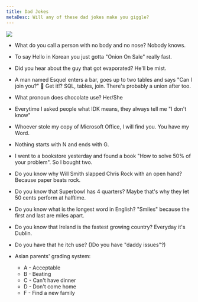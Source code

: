 ```yaml
---
title: Dad Jokes
metaDesc: Will any of these dad jokes make you giggle?
---
```


<img src="/images/dads-joke.png" />

- What do you call a person with no body and no nose? Nobody knows. 

- To say Hello in Korean you just gotta "Onion On Sale" really fast.

- Did you hear about the guy that got evaporated? He'll be mist.

- A man named Esquel enters a bar, goes up to two tables and says "Can I join you?" 🤭 Get it!? SQL, tables, join. There's probably a union after too.

- What pronoun does chocolate use? Her/She

- Everytime I asked people what IDK means, they always tell me "I don't know"

- Whoever stole my copy of Microsoft Office, I will find you. You have my Word.

- Nothing starts with N and ends with G.

- I went to a bookstore yesterday and found a book "How to solve 50% of your problem". So I bought two.

- Do you know why Will Smith slapped Chris Rock with an open hand? Because paper beats rock.

- Do you know that Superbowl has 4 quarters? Maybe that's why they let 50 cents perform at halftime.

- Do you know what is the longest word in English? "Smiles" because the first and last are miles apart.

- Do you know that Ireland is the fastest growing country? Everyday it's Dublin.

- Do you have that he itch use? ()Do you have "daddy issues"?)

- Asian parents' grading system:
  - A - Acceptable
  - B - Beating
  - C - Can't have dinner
  - D - Don't come home
  - F - Find a new family
